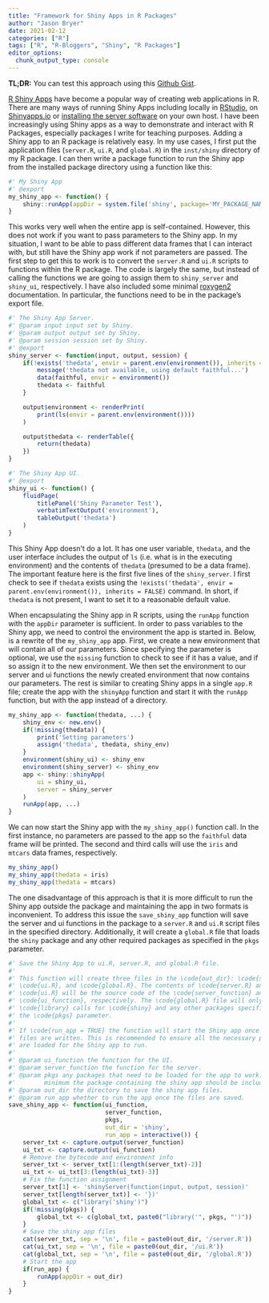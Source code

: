 ```yaml
---
title: "Framework for Shiny Apps in R Packages"
author: "Jason Bryer"
date: 2021-02-12
categories: ["R"]
tags: ["R", "R-Bloggers", "Shiny", "R Packages"]
editor_options: 
  chunk_output_type: console
---
```


**TL;DR:** You can test this approach using this [Github Gist](https://gist.github.com/jbryer/fc8834279189196ead710e89b56d7f88).

[R Shiny Apps](https://shiny.rstudio.com) have become a popular way of creating web applications in R. There are many ways of running Shiny Apps including locally in [RStudio](https://rstudio.com/products/rstudio/), on [Shinyapps.io](http://www.shinyapps.io/) or [installing the server software](https://www.rstudio.com/products/shiny/shiny-server/) on your own host. I have been increasingly using Shiny apps as a way to demonstrate and interact with R Packages, especially packages I write for teaching purposes. Adding a Shiny app to an R package is relatively easy. In my use cases, I first put the application files (`server.R`, `ui.R`, and `global.R`) in the `inst/shiny` directory of my R package. I can then write a package function to run the Shiny app from the installed package directory using a function like this:

```r
#' My Shiny App
#' @export
my_shiny_app <- function() {
	shiny::runApp(appDir = system.file('shiny', package='MY_PACKAGE_NAME'))
}
```

This works very well when the entire app is self-contained. However, this does not work if you want to pass parameters to the Shiny app. In my situation, I want to be able to pass different data frames that I can interact with, but still have the Shiny app work if not parameters are passed. The first step to get this to work is to convert the `server.R` and `ui.R` scripts to functions within the R package. The code is largely the same, but instead of calling the functions we are going to assign them to `shiny_server` and `shiny_ui`, respectively. I have also included some minimal [roxygen2](https://github.com/r-lib/roxygen2) documentation. In particular, the functions need to be in the package's export file.


```r
#' The Shiny App Server.
#' @param input input set by Shiny.
#' @param output output set by Shiny.
#' @param session session set by Shiny.
#' @export
shiny_server <- function(input, output, session) {
	if(!exists('thedata', envir = parent.env(environment()), inherits = FALSE)) {
		message('thedata not available, using default faithful...')
		data(faithful, envir = environment())
		thedata <- faithful
	}

	output$environment <- renderPrint(
		print(ls(envir = parent.env(environment())))
	)

	output$thedata <- renderTable({
		return(thedata)
	})
}

#' The Shiny App UI.
#' @export
shiny_ui <- function() {
	fluidPage(
		titlePanel('Shiny Parameter Test'),
		verbatimTextOutput('environment'),
		tableOutput('thedata')
	)
}
```

This Shiny App doesn't do a lot. It has one user variable, `thedata`, and the user interface includes the output of `ls` (i.e. what is in the executing environment) and the contents of `thedata` (presumed to be a data frame). The important feature here is the first five lines of the `shiny_server`. I first check to see if `thedata` exists using the `!exists('thedata', envir = parent.env(environment()), inherits = FALSE)` command. In short, if `thedata` is not present, I want to set it to a reasonable default value.

When encapsulating the Shiny app in R scripts, using the `runApp` function with the `appDir` parameter is sufficient. In order to pass variables to the Shiny app, we need to control the environment the app is started in. Below, is a rewrite of the `my_shiny_app` app. First, we create a new environment that will contain all of our parameters. Since specifying the parameter is optional, we use the `missing` function to check to see if it has a value, and if so assign it to the new environment. We then set the environment to our server and ui functions the newly created environment that now contains our parameters. The rest is similar to creating Shiny apps in a single `app.R` file; create the app with the `shinyApp` function and start it with the `runApp` function, but with the app instead of a directory.


```r
my_shiny_app <- function(thedata, ...) {
	shiny_env <- new.env()
	if(!missing(thedata)) {
		print('Setting parameters')
		assign('thedata', thedata, shiny_env)
	}
	environment(shiny_ui) <- shiny_env
	environment(shiny_server) <- shiny_env
	app <- shiny::shinyApp(
		ui = shiny_ui,
		server = shiny_server
	)
	runApp(app, ...)
}
```

We can now start the Shiny app with the `my_shiny_app()` function call. In the first instance, no parameters are passed to the app so the `faithful` data frame will be printed. The second and third calls will use the `iris` and `mtcars` data frames, respectively.

```r
my_shiny_app()
my_shiny_app(thedata = iris)
my_shiny_app(thedata = mtcars)
```

The one disadvantage of this approach is that it is more difficult to run the Shiny app outside the package and maintaining the app in two formats is inconvenient. To address this issue the `save_shiny_app` function will save the server and ui functions in the package to a `server.R` and `ui.R` script files in the specified directory. Additionally, it will create a `global.R` file that loads the `shiny` package and any other required packages as specified in the `pkgs` parameter.


```r
#' Save the Shiny App to ui.R, server.R, and global.R file.
#'
#' This function will create three files in the \code{out_dir}: \code{server.R},
#' \code{ui.R}, and \code{global.R}. The contents of \code{server.R} and
#' \code{ui.R} will be the source code of the \code{server_function} and
#' \code{ui_function}, respectively. The \code{global.R} file will only contain
#' \code{library} calls for \code{shiny} and any other packages specified in
#' the \code{pkgs} parameter.
#'
#' If \code{run_app = TRUE} the function will start the Shiny app once the
#' files are written. This is recommended to ensure all the necessary packages
#' are loaded for the Shiny app to run.
#'
#' @param ui_function the function for the UI.
#' @param server_function the function for the server.
#' @param pkgs any packages that need to be loaded for the app to work. At
#'        minimum the package containing the shiny app should be included.
#' @param out_dir the directory to save the shiny app files.
#' @param run_app whether to run the app once the files are saved.
save_shiny_app <- function(ui_function,
						   server_function,
						   pkgs,
						   out_dir = 'shiny',
						   run_app = interactive()) {
	server_txt <- capture.output(server_function)
	ui_txt <- capture.output(ui_function)
	# Remove the bytecode and environment info
	server_txt <- server_txt[1:(length(server_txt)-2)]
	ui_txt <- ui_txt[3:(length(ui_txt)-3)]
	# Fix the function assignment
	server_txt[1] <- 'shinyServer(function(input, output, session)'
	server_txt[length(server_txt)] <- '})'
	global_txt <- c("library('shiny')")
	if(!missing(pkgs)) {
		global_txt <- c(global_txt, paste0("library('", pkgs, "')"))
	}
	# Save the shiny app files
	cat(server_txt, sep = '\n', file = paste0(out_dir, '/server.R'))
	cat(ui_txt, sep = '\n', file = paste0(out_dir, '/ui.R'))
	cat(global_txt, sep = '\n', file = paste0(out_dir, '/global.R'))
	# Start the app
	if(run_app) {
		runApp(appDir = out_dir)
	}
}
```
